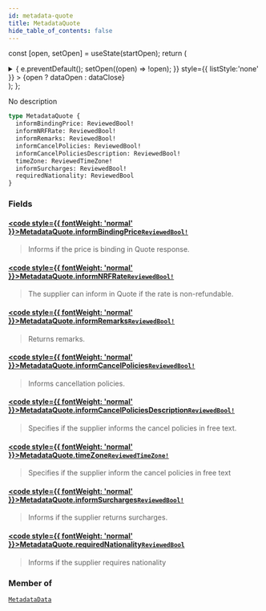 ```yaml
---
id: metadata-quote
title: MetadataQuote
hide_table_of_contents: false
---
```






const [open, setOpen] = useState(startOpen);
return (
<details {...(open ? { open: true } : {})} className="details" style={{ border:'none', boxShadow:'none', background:'var(--ifm-background-color)' }}>
<summary
onClick={(e) => {
e.preventDefault();
setOpen((open) => !open);
}}
style={{ listStyle:'none' }} >
{open ? dataOpen : dataClose}
</summary>
{open && children}
</details>
);
};

No description

```graphql
type MetadataQuote {
  informBindingPrice: ReviewedBool!
  informNRFRate: ReviewedBool!
  informRemarks: ReviewedBool!
  informCancelPolicies: ReviewedBool!
  informCancelPoliciesDescription: ReviewedBool!
  timeZone: ReviewedTimeZone!
  informSurcharges: ReviewedBool!
  requiredNationality: ReviewedBool
}
```

### Fields

#### [<code style={{ fontWeight: 'normal' }}>MetadataQuote.<b>informBindingPrice</b></code>](#)<Bullet />[`ReviewedBool!`](/api/objects/reviewed-bool) <Badge class="badge badge--secondary" text="non-null"/> <Badge class="badge badge--secondary" text="object"/>

> Informs if the price is binding in Quote response.

#### [<code style={{ fontWeight: 'normal' }}>MetadataQuote.<b>informNRFRate</b></code>](#)<Bullet />[`ReviewedBool!`](/api/objects/reviewed-bool) <Badge class="badge badge--secondary" text="non-null"/> <Badge class="badge badge--secondary" text="object"/>

> The supplier can inform in Quote if the rate is non-refundable.

#### [<code style={{ fontWeight: 'normal' }}>MetadataQuote.<b>informRemarks</b></code>](#)<Bullet />[`ReviewedBool!`](/api/objects/reviewed-bool) <Badge class="badge badge--secondary" text="non-null"/> <Badge class="badge badge--secondary" text="object"/>

> Returns remarks.

#### [<code style={{ fontWeight: 'normal' }}>MetadataQuote.<b>informCancelPolicies</b></code>](#)<Bullet />[`ReviewedBool!`](/api/objects/reviewed-bool) <Badge class="badge badge--secondary" text="non-null"/> <Badge class="badge badge--secondary" text="object"/>

> Informs cancellation policies.

#### [<code style={{ fontWeight: 'normal' }}>MetadataQuote.<b>informCancelPoliciesDescription</b></code>](#)<Bullet />[`ReviewedBool!`](/api/objects/reviewed-bool) <Badge class="badge badge--secondary" text="non-null"/> <Badge class="badge badge--secondary" text="object"/>

> Specifies if the supplier informs the cancel policies in free text.

#### [<code style={{ fontWeight: 'normal' }}>MetadataQuote.<b>timeZone</b></code>](#)<Bullet />[`ReviewedTimeZone!`](/api/objects/reviewed-time-zone) <Badge class="badge badge--secondary" text="non-null"/> <Badge class="badge badge--secondary" text="object"/>

> Specifies if the supplier inform the cancel policies in free text

#### [<code style={{ fontWeight: 'normal' }}>MetadataQuote.<b>informSurcharges</b></code>](#)<Bullet />[`ReviewedBool!`](/api/objects/reviewed-bool) <Badge class="badge badge--secondary" text="non-null"/> <Badge class="badge badge--secondary" text="object"/>

> Informs if the supplier returns surcharges.

#### [<code style={{ fontWeight: 'normal' }}>MetadataQuote.<b>requiredNationality</b></code>](#)<Bullet />[`ReviewedBool`](/api/objects/reviewed-bool) <Badge class="badge badge--secondary" text="object"/>

> Informs if the supplier requires nationality

### Member of

[`MetadataData`](/api/objects/metadata-data) <Badge class="badge badge--secondary" text="object"/>
